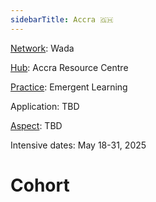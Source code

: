 ```yaml
---
sidebarTitle: Accra 🇬🇭
---
```


<ActiveJourneyDisplay/>

[Network](/collaborators/communities%20of%20practice/practice%20networks.md): Wada

[Hub](/collaborators/communities%20of%20place/hubs.md): Accra Resource Centre

[Practice](/glossary/Practice.md): Emergent Learning

Application: TBD

[Aspect](/patterns/aspect): TBD

Intensive dates: May 18-31, 2025

# Cohort
<CohortCards event_api_id="evt-YP9TIhD7gUpH6tp"/>
